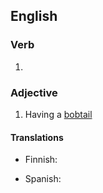 ==English==

===Verb===
{{head|en|verb form}}

# {{en-past of|bobtail}}

===Adjective===
{{en-adj|-}}

# Having a [[bobtail]]

====Translations====
{{trans-top|having a bobtail}}
* Finnish: {{t|fi|töpöhäntäinen}}
{{trans-mid}}
* Spanish: {{t+|es|rabón|m}}
{{trans-bottom}}